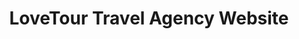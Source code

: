 ---
title: "LoveTour Travel Agency Website"
publishedAt: "2024-04-08"
summary: "A modern travel agency website project that combines a high-fidelity mockup design with an interactive website template. The design highlights stunning destination imagery, clean layouts, and user-friendly navigation to inspire travel bookings. The interactive template includes features such as responsive pages, clickable tour packages, and form inputs, offering an engaging preview of a fully functional travel platform. While not yet connected to a backend, the project demonstrates the complete front-end experience from concept to interactive design."
images:
  - "/images/projects/lovetour/cover-01.jpg"
  - "/images/projects/project-01/cover-02.jpg"
  - "/images/projects/project-01/cover-03.jpg"
  - "/images/projects/project-01/cover-04.jpg"
team:
  - name: "Richard Alcaide"
    role: "Full Stack Web Developer"
    avatar: "/images/avatar.jpg"
    linkedIn: "https://www.linkedin.com/in/richard-alcaide-ba2a72260/"
link: "https://drahcir-ediacla.github.io/lovetour-travel-agency/"
behanceLink: "https://www.behance.net/gallery/157991909/LoveTour-Sample-Travel-Website-Design"
---